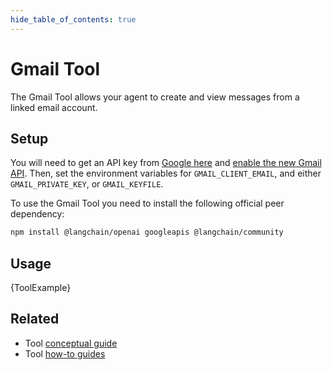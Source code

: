 ```yaml
---
hide_table_of_contents: true
---
```



# Gmail Tool

The Gmail Tool allows your agent to create and view messages from a linked email account.

## Setup

You will need to get an API key from [Google here](https://developers.google.com/gmail/api/guides)
and [enable the new Gmail API](https://console.cloud.google.com/apis/library/gmail.googleapis.com).
Then, set the environment variables for `GMAIL_CLIENT_EMAIL`, and either `GMAIL_PRIVATE_KEY`, or `GMAIL_KEYFILE`.

To use the Gmail Tool you need to install the following official peer dependency:


<IntegrationInstallTooltip></IntegrationInstallTooltip>

```bash npm2yarn
npm install @langchain/openai googleapis @langchain/community
```

## Usage


<CodeBlock language="typescript">{ToolExample}</CodeBlock>

## Related

- Tool [conceptual guide](/docs/concepts/#tools)
- Tool [how-to guides](/docs/how_to/#tools)
